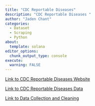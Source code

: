 ```yaml
---
title: "CDC Reportable Diseases"
description: "CDC Reportable Diseases "
author: "Jaden Chant"
categories:
  - Dataset
  - Scraping
  - Python
about:
  template: solana
editor_options: 
  chunk_output_type: console
execute:
  warning: FALSE
---
```


[Link to CDC Reportable Diseases Website](https://ndc.services.cdc.gov/search-results-year/)

[Link to CDC Reportable Diseases Data](https://www.kaggle.com/datasets/jadenc4/cdc-reportable-diseases/data)

[Link to Data Collection and Cleaning](https://github.com/jadenchant/jadenchant.github.io/blob/main/pages/projects/cdc/reportable_diseases.py)
